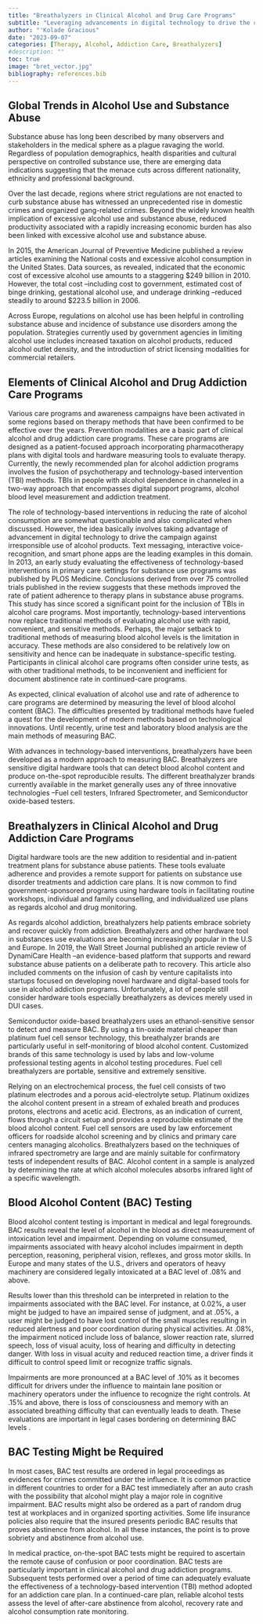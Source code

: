 ```yaml
---
title: "Breathalyzers in Clinical Alcohol and Drug Care Programs"
subtitle: "Leveraging advancements in digital technology to drive the campaign against alcohol abuse."
author: "'Kolade Gracious"
date: "2023-09-07"
categories: [Therapy, Alcohol, Addiction Care, Breathalyzers]
#description: ""
toc: true
image: "bret_vector.jpg"
bibliography: references.bib
---
```


## Global Trends in Alcohol Use and Substance Abuse

Substance abuse has long been described by many observers and stakeholders in the medical sphere as a plague ravaging the world. Regardless of population demographics, health disparities and cultural perspective on controlled substance use, there are emerging data indications suggesting that the menace cuts across different nationality, ethnicity and professional background.

Over the last decade, regions where strict regulations are not enacted to curb substance abuse has witnessed an unprecedented rise in domestic crimes and organized gang-related crimes. Beyond the widely known health implication of excessive alcohol use and substance abuse, reduced productivity associated with a rapidly increasing economic burden has also been linked with excessive alcohol use and substance abuse.

In 2015, the American Journal of Preventive Medicine published a review articles examining the National costs and excessive alcohol consumption in the United States. Data sources, as revealed, indicated that the economic cost of excessive alcohol use amounts to a staggering \$249 billion in 2010. However, the total cost --including cost to government, estimated cost of binge drinking, gestational alcohol use, and underage drinking --reduced steadily to around \$223.5 billion in 2006.

Across Europe, regulations on alcohol use has been helpful in controlling substance abuse and incidence of substance use disorders among the population. Strategies currently used by government agencies in limiting alcohol use includes increased taxation on alcohol products, reduced alcohol outlet density, and the introduction of strict licensing modalities for commercial retailers.

## Elements of Clinical Alcohol and Drug Addiction Care Programs

Various care programs and awareness campaigns have been activated in some regions based on therapy methods that have been confirmed to be effective over the years. Prevention modalities are a basic part of clinical alcohol and drug addiction care programs. These care programs are designed as a patient-focused approach incorporating pharmacotherapy plans with digital tools and hardware measuring tools to evaluate therapy. Currently, the newly recommended plan for alcohol addiction programs involves the fusion of psychotherapy and technology-based intervention (TBI) methods. TBIs in people with alcohol dependence in channeled in a two-way approach that encompasses digital support programs, alcohol blood level measurement and addiction treatment.

The role of technology-based interventions in reducing the rate of alcohol consumption are somewhat questionable and also complicated when discussed. However, the idea basically involves taking advantage of advancement in digital technology to drive the campaign against irresponsible use of alcohol products. Text messaging, interactive voice-recognition, and smart phone apps are the leading examples in this domain. In 2013, an early study evaluating the effectiveness of technology-based interventions in primary care settings for substance use programs was published by PLOS Medicine. Conclusions derived from over 75 controlled trials published in the review suggests that these methods improved the rate of patient adherence to therapy plans in substance abuse programs. This study has since scored a significant point for the inclusion of TBIs in alcohol care programs. Most importantly, technology-based interventions now replace traditional methods of evaluating alcohol use with rapid, convenient, and sensitive methods. Perhaps, the major setback to traditional methods of measuring blood alcohol levels is the limitation in accuracy. These methods are also considered to be relatively low on sensitivity and hence can be inadequate in substance-specific testing. Participants in clinical alcohol care programs often consider urine tests, as with other traditional methods, to be inconvenient and inefficient for document abstinence rate in continued-care programs.

As expected, clinical evaluation of alcohol use and rate of adherence to care programs are determined by measuring the level of blood alcohol content (BAC). The difficulties presented by traditional methods have fueled a quest for the development of modern methods based on technological innovations. Until recently, urine test and laboratory blood analysis are the main methods of measuring BAC.

With advances in technology-based interventions, breathalyzers have been developed as a modern approach to measuring BAC. Breathalyzers are sensitive digital hardware tools that can detect blood alcohol content and produce on-the-spot reproducible results. The different breathalyzer brands currently available in the market generally uses any of three innovative technologies --Fuel cell testers, Infrared Spectrometer, and Semiconductor oxide-based testers.

## Breathalyzers in Clinical Alcohol and Drug Addiction Care Programs

Digital hardware tools are the new addition to residential and in-patient treatment plans for substance abuse patients. These tools evaluate adherence and provides a remote support for patients on substance use disorder treatments and addiction care plans. It is now common to find government-sponsored programs using hardware tools in facilitating routine workshops, individual and family counselling, and individualized use plans as regards alcohol and drug monitoring.

As regards alcohol addiction, breathalyzers help patients embrace sobriety and recover quickly from addiction. Breathalyzers and other hardware tool in substances use evaluations are becoming increasingly popular in the U.S and Europe. In 2019, the Wall Street Journal published an article review of DynamiCare Health --an evidence-based platform that supports and reward substance abuse patients on a deliberate path to recovery. This article also included comments on the infusion of cash by venture capitalists into startups focused on developing novel hardware and digital-based tools for use in alcohol addiction programs. Unfortunately, a lot of people still consider hardware tools especially breathalyzers as devices merely used in DUI cases.

Semiconductor oxide-based breathalyzers uses an ethanol-sensitive sensor to detect and measure BAC. By using a tin-oxide material cheaper than platinum fuel cell sensor technology, this breathalyzer brands are particularly useful in self-monitoring of blood alcohol content. Customized brands of this same technology is used by labs and low-volume professional testing agents in alcohol testing procedures. Fuel cell breathalyzers are portable, sensitive and extremely sensitive.

Relying on an electrochemical process, the fuel cell consists of two platinum electrodes and a porous acid-electrolyte setup. Platinum oxidizes the alcohol content present in a stream of exhaled breath and produces protons, electrons and acetic acid. Electrons, as an indication of current, flows through a circuit setup and provides a reproducible estimate of the blood alcohol content. Fuel cell sensors are used by law enforcement officers for roadside alcohol screening and by clinics and primary care centers managing alcoholics. Breathalyzers based on the techniques of infrared spectrometry are large and are mainly suitable for confirmatory tests of independent results of BAC. Alcohol content in a sample is analyzed by determining the rate at which alcohol molecules absorbs infrared light of a specific wavelength.

## Blood Alcohol Content (BAC) Testing

Blood alcohol content testing is important in medical and legal foregrounds. BAC results reveal the level of alcohol in the blood as direct measurement of intoxication level and impairment. Depending on volume consumed, impairments associated with heavy alcohol includes impairment in depth perception, reasoning, peripheral vision, reflexes, and gross motor skills. In Europe and many states of the U.S., drivers and operators of heavy machinery are considered legally intoxicated at a BAC level of .08% and above.

Results lower than this threshold can be interpreted in relation to the impairments associated with the BAC level. For instance, at 0.02%, a user might be judged to have an impaired sense of judgment, and at .05%, a user might be judged to have lost control of the small muscles resulting in reduced alertness and poor coordination during physical activities. At .08%, the impairment noticed include loss of balance, slower reaction rate, slurred speech, loss of visual acuity, loss of hearing and difficulty in detecting danger. With loss in visual acuity and reduced reaction time, a driver finds it difficult to control speed limit or recognize traffic signals.

Impairments are more pronounced at a BAC level of .10% as it becomes difficult for drivers under the influence to maintain lane position or machinery operators under the influence to recognize the right controls. At .15% and above, there is loss of consciousness and memory with an associated breathing difficulty that can eventually leads to death. These evaluations are important in legal cases bordering on determining BAC levels .

## BAC Testing Might be Required

In most cases, BAC test results are ordered in legal proceedings as evidences for crimes committed under the influence. It is common practice in different countries to order for a BAC test immediately after an auto crash with the possibility that alcohol might play a major role in cognitive impairment. BAC results might also be ordered as a part of random drug test at workplaces and in organized sporting activities. Some life insurance policies also require that the insured presents periodic BAC results that proves abstinence from alcohol. In all these instances, the point is to prove sobriety and abstinence from alcohol use.

In medical practice, on-the-spot BAC tests might be required to ascertain the remote cause of confusion or poor coordination. BAC tests are particularly important in clinical alcohol and drug addiction programs. Subsequent tests performed over a period of time can adequately evaluate the effectiveness of a technology-based intervention (TBI) method adopted for an addiction care plan. In a continued-care plan, reliable alcohol tests assess the level of after-care abstinence from alcohol, recovery rate and alcohol consumption rate monitoring.
